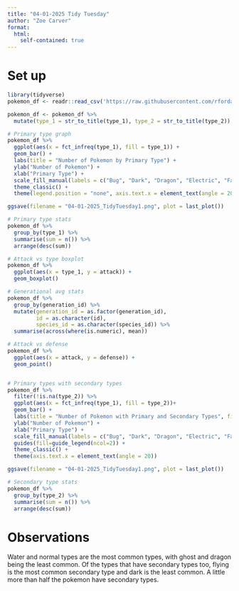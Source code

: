 ```yaml
---
title: "04-01-2025 Tidy Tuesday"
author: "Zoe Carver"
format: 
  html:
    self-contained: true
---
```


# Set up

```r
library(tidyverse)
pokemon_df <- readr::read_csv('https://raw.githubusercontent.com/rfordatascience/tidytuesday/main/data/2025/2025-04-01/pokemon_df.csv')

pokemon_df <- pokemon_df %>% 
  mutate(type_1 = str_to_title(type_1), type_2 = str_to_title(type_2))
```

```r
# Primary type graph
pokemon_df %>% 
  ggplot(aes(x = fct_infreq(type_1), fill = type_1)) +
  geom_bar() +
  labs(title = "Number of Pokemon by Primary Type") +
  ylab("Number of Pokemon") +
  xlab("Primary Type") +
  scale_fill_manual(labels = c("Bug", "Dark", "Dragon", "Electric", "Fairy", "Fighting", "Fire", "Flying", "Ghost", "Grass", "Ground", "Ice", "Normal", "Poison", "Psychic", "Rock", "Steel", "Water"), values = c("#A6B91A", "#705746", "#6F35FC", "#F7D02C", "#D685AD", "#C22E28", "#EE8130", "#A98FF3", "#735797", "#7AC74C", "#E2BF65", "#96D9D6", "#A8A77A", "#A33EA1", "#F95587", "#B6A136", "#B7B7CE", "#6390F0")) +
  theme_classic() +
  theme(legend.position = "none", axis.text.x = element_text(angle = 20))

ggsave(filename = "04-01-2025_TidyTuesday1.png", plot = last_plot())

# Primary type stats
pokemon_df %>% 
  group_by(type_1) %>% 
  summarise(sum = n()) %>% 
  arrange(desc(sum))

# Attack vs type boxplot
pokemon_df %>% 
  ggplot(aes(x = type_1, y = attack)) +
  geom_boxplot()

# Generational avg stats
pokemon_df %>% 
  group_by(generation_id) %>% 
  mutate(generation_id = as.factor(generation_id), 
         id = as.character(id), 
         species_id = as.character(species_id)) %>% 
  summarise(across(where(is.numeric), mean))

# Attack vs defense
pokemon_df %>% 
  ggplot(aes(x = attack, y = defense)) +
  geom_point()


# Primary types with secondary types
pokemon_df %>% 
  filter(!is.na(type_2)) %>% 
  ggplot(aes(x = fct_infreq(type_1), fill = type_2))+ 
  geom_bar() +
  labs(title = "Number of Pokemon with Primary and Secondary Types", fill = "Secondary Type") +
  ylab("Number of Pokemon") +
  xlab("Primary Type") +
  scale_fill_manual(labels = c("Bug", "Dark", "Dragon", "Electric", "Fairy", "Fighting", "Fire", "Flying", "Ghost", "Grass", "Ground", "Ice", "Normal", "Poison", "Psychic", "Rock", "Steel", "Water"), values = c("#A6B91A", "#705746", "#6F35FC", "#F7D02C", "#D685AD", "#C22E28", "#EE8130", "#A98FF3", "#735797", "#7AC74C", "#E2BF65", "#96D9D6", "#A8A77A", "#A33EA1", "#F95587", "#B6A136", "#B7B7CE", "#6390F0")) +
  guides(fill=guide_legend(ncol=2)) +
  theme_classic() +
  theme(axis.text.x = element_text(angle = 20))

ggsave(filename = "04-01-2025_TidyTuesday1.png", plot = last_plot())

# Secondary type stats
pokemon_df %>% 
  group_by(type_2) %>% 
  summarise(sum = n()) %>% 
  arrange(desc(sum))
```

# Observations

Water and normal types are the most common types, with ghost and dragon being the least common. Of the types that have secondary types too, flying is the most common secondary type and dark is the least common. A little more than half the pokemon have secondary types.